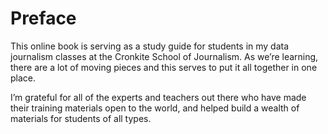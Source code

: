 # Preface {-}

This online book is serving as a study guide for students in my data journalism classes at the Cronkite School of Journalism. As we're learning, there are a lot of moving pieces and this serves to put it all together in one place. 

I'm grateful for all of the experts and teachers out there who have made their training materials open to the world, and helped build a wealth of materials for students of all types. 